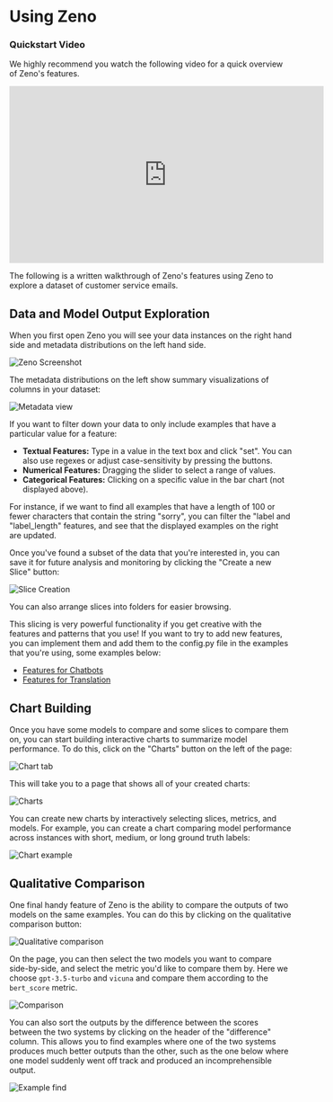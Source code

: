 # Using Zeno

### Quickstart Video

We highly recommend you watch the following video for a quick overview of Zeno's features.

<iframe
  width="560"
  height="315"
  src="https://www.youtube.com/embed/28eLbSSUZOA?si=8VVSzaV-LIv6CJ4H"
  title="YouTube video player"
  frameborder="0"
  allow="accelerometer; autoplay; clipboard-write; encrypted-media; gyroscope; picture-in-picture; web-share"
  allowfullscreen
></iframe>

The following is a written walkthrough of Zeno's features using Zeno to explore a dataset of customer service emails.

## Data and Model Output Exploration

When you first open Zeno you will see your data instances on the right hand side and metadata distributions on the left hand side.

![Zeno Screenshot](https://github.com/zeno-ml/zeno-build/blob/main/docs/images/zeno-walkthrough-initial-page.png?raw=true)

The metadata distributions on the left show summary visualizations of columns in your dataset:

![Metadata view](https://github.com/zeno-ml/zeno-build/raw/main/docs/images/zeno-walkthrough-feature-display.png)

If you want to filter down your data to only include examples that have a particular value for a feature:

- **Textual Features:** Type in a value in the text box and click "set". You can also use regexes or adjust case-sensitivity by pressing the buttons.
- **Numerical Features:** Dragging the slider to select a range of values.
- **Categorical Features:** Clicking on a specific value in the bar chart (not displayed above).

For instance, if we want to find all examples that have a length of 100 or fewer characters that contain the string "sorry", you can filter the "label and "label_length" features, and see that the displayed examples on the right are updated.

Once you've found a subset of the data that you're interested in, you can save it for future analysis and monitoring by clicking the "Create a new Slice" button:

![Slice Creation](https://github.com/zeno-ml/zeno-build/raw/main/docs/images/zeno-walkthrough-create-slice.png)

You can also arrange slices into folders for easier browsing.

This slicing is very powerful functionality if you get creative with the features and patterns that you use! If you want to try to add new features, you can implement them and add them to the config.py file in the examples that you're using, some examples below:

- [Features for Chatbots](https://github.com/zeno-ml/zeno-build/blob/6ab05c7083ef556aa12a626c0771814c74f030aa/examples/chatbot/config.py#L187-L201)
- [Features for Translation](https://github.com/zeno-ml/zeno-build/blob/6ab05c7083ef556aa12a626c0771814c74f030aa/examples/analysis_gpt_mt/config.py#L117-L134)

## Chart Building

Once you have some models to compare and some slices to compare them on, you can start building interactive charts to summarize model performance. To do this, click on the "Charts" button on the left of the page:

![Chart tab](https://github.com/zeno-ml/zeno-build/raw/main/docs/images/zeno-walkthrough-reports-button.png)

This will take you to a page that shows all of your created charts:

![Charts](https://github.com/zeno-ml/zeno-build/raw/main/docs/images/zeno-walkthrough-reports-page.png)

You can create new charts by interactively selecting slices, metrics, and models. For example, you can create a chart comparing model performance across instances with short, medium, or long ground truth labels:

![Chart example](https://github.com/zeno-ml/zeno-build/raw/main/docs/images/zeno-walkthrough-report-slices.png)

## Qualitative Comparison

One final handy feature of Zeno is the ability to compare the outputs of two models on the same examples. You can do this by clicking on the qualitative comparison button:

![Qualitative comparison](https://github.com/zeno-ml/zeno-build/raw/main/docs/images/zeno-walkthrough-qualitative-button.png)

On the page, you can then select the two models you want to compare side-by-side, and select the metric you'd like to compare them by. Here we choose `gpt-3.5-turbo` and `vicuna` and compare them according to the `bert_score` metric.

![Comparison](https://github.com/zeno-ml/zeno-build/raw/main/docs/images/zeno-walkthrough-qualitative-standard.png)

You can also sort the outputs by the difference between the scores between the two systems by clicking on the header of the "difference" column. This allows you to find examples where one of the two systems produces much better outputs than the other, such as the one below where one model suddenly went off track and produced an incomprehensible output.

![Example find](https://github.com/zeno-ml/zeno-build/raw/main/docs/images/zeno-walkthrough-qualitative-sorted.png)

